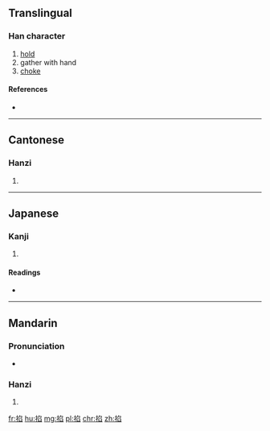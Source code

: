 ==Translingual==

===Han character===
{{Han char|rn=64|rad=手|as=08|sn=11|four=5707<sub>7</sub>|canj=手弓竹X (QNHX)}}

# [[hold]]
# gather with hand
# [[choke]]

====References====
* {{Han ref|kx=0437.110|dkj=12253|dj=0787.010|hdz=31902.070|uh=6390|ud=25488|bh=D574|bd=54644}}

----

==Cantonese==

===Hanzi===
{{yue-hanzi|jyut=|y=haap3}}

# {{defn|lang=yue|sort=手08}}

----

==Japanese==

===Kanji===
{{ja-kanji|grade=|rs=手08}}

# {{defn|lang=ja|sort=手08}}

====Readings====
* {{ja-readings|on=[[こう]] (kō), [[きょう]] (kyō)|kun=[[つまむ]] (tsumamu)}}

----

==Mandarin==

===Pronunciation===
* {{audio|Zh-qia.ogg|Audio}}

===Hanzi===
{{cmn-hanzi|pin=[[qiā]] ([[qia1]])|wg=ch'ia<sup>1</sup>}}

# {{defn|lang=cmn|sort=手08}}

[[fr:掐]]
[[hu:掐]]
[[mg:掐]]
[[pl:掐]]
[[chr:掐]]
[[zh:掐]]
